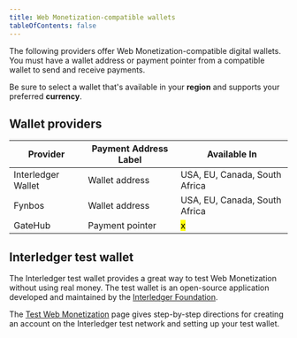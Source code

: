 ```yaml
---
title: Web Monetization-compatible wallets
tableOfContents: false
---
```



The following providers offer Web Monetization-compatible digital wallets. You must have a wallet address or payment pointer from a compatible wallet to send and receive payments. 

Be sure to select a wallet that's available in your **region** and supports your preferred **currency**. 

## Wallet providers

| Provider | Payment Address Label | Available In |
| --------------- | --------------- | ----------- |
| <LinkOut href="https://interledger.app/">Interledger Wallet</LinkOut> | Wallet address | USA, EU, Canada, South Africa |
| <LinkOut href="https://wallet.fynbos.app">Fynbos</LinkOut> | Wallet address | USA, EU, Canada, South Africa |
| <LinkOut href="https://gatehub.net">GateHub</LinkOut> | Payment pointer | <mark>x</mark> |

## Interledger test wallet

The Interledger test wallet provides a great way to test Web Monetization without using real money. The test wallet is an open-source application developed and maintained by the [Interledger Foundation](https://interledger.org). 

The [Test Web Monetization](/tutorials/test-web-monetization) page gives step-by-step directions for creating an account on the Interledger test network and setting up your test wallet. 